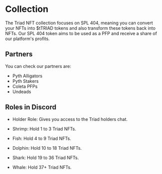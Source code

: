 

<HeroPattern />

# Collection

The Triad NFT collection focuses on SPL 404, meaning you can convert your NFTs into $tTRIAD tokens and also transform these tokens back into NFTs.
Our SPL 404 token aims to be used as a PFP and receive a share of our platform's profits.

## Partners

You can check our partners are:

- Pyth Alligators
- Pyth Stakers
- Coleta PFPs
- Undeads

## Roles in Discord

- Holder Role: Gives you access to the Triad holders chat.

- Shrimp: Hold 1 to 3 Triad NFTs.

- Fish: Hold 4 to 9 Triad NFTs.

- Dolphin: Hold 10 to 18 Triad NFTs.

- Shark: Hold 19 to 36 Triad NFTs.

- Whale: Hold 37+ Triad NFTs.
